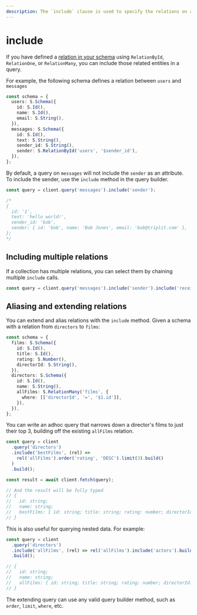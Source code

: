 ```yaml
---
description: The `include` clause is used to specify the relations on an entity that should be included in a query.
---
```


# include

If you have defined a [relation in your schema](/schemas/relations) using `RelationById`, `RelationOne`, or `RelationMany`, you can include those related entities in a query.

For example, the following schema defines a relation between `users` and `messages`

```typescript
const schema = {
  users: S.Schema({
    id: S.Id(),
    name: S.Id(),
    email: S.String(),
  }),
  messages: S.Schema({
    id: S.Id(),
    text: S.String(),
    sender_id: S.String(),
    sender: S.RelationById('users', '$sender_id'),
  }),
};
```

By default, a query on `messages` will not include the `sender` as an attribute. To include the sender, use the `include` method in the query builder.

```typescript
const query = client.query('messages').include('sender');

/*
{
  id: '1',
  text: 'hello world!',
  sender_id: 'bob',
  sender: { id: 'bob', name: 'Bob Jones', email: 'bob@triplit.com' },
};
*/
```

## Including multiple relations

If a collection has multiple relations, you can select them by chaining multiple `include` calls.

```typescript
const query = client.query('messages').include('sender').include('receiver');
```

## Aliasing and extending relations

You can extend and alias relations with the `include` method. Given a schema with a relation from `directors` to `films`:

```typescript
const schema = {
  films: S.Schema({
    id: S.Id(),
    title: S.Id(),
    rating: S.Number(),
    directorId: S.String(),
  }),
  directors: S.Schema({
    id: S.Id(),
    name: S.String(),
    allFilms: S.RelationMany('films', {
      where: [['directorId', '=', '$1.id']],
    }),
  }),
};
```

You can write an adhoc query that narrows down a director's films to just their top 3, building off the existing `allFilms` relation.

```typescript
const query = client
  .query('directors')
  .include('bestFilms', (rel) =>
    rel('allFilms').order('rating', 'DESC').limit(3).build()
  )
  .build();

const result = await client.fetch(query);

// And the result will be fully typed
// {
//   id: string;
//   name: string;
//   bestFilms: { id: string; title: string; rating: number; directorId: string }[];
// }
```

This is also useful for querying nested data. For example:

```typescript
const query = client
  .query('directors')
  .include('allFilms', (rel) => rel('allFilms').include('actors').build())
  .build();

// {
//   id: string;
//   name: string;
//   allFilms: { id: string; title: string; rating: number; directorId: string, actors: { ... }[] }[];
// }
```

The extending query can use any valid query builder method, such as `order`, `limit`, `where`, etc.
